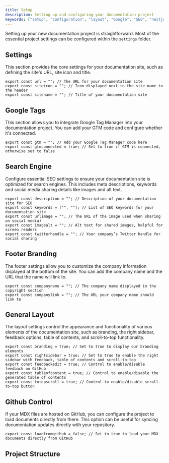 ```yaml
---
title: Setup
description: Setting up and configuring your documentation project
keywords: ["setup", "configuration", "layout", "Google", "SEO", "nextjs", "documents"]
---
```


Setting up your new documentation project is straightforward. Most of the essential project settings can be configured within the `settings` folder.

## Settings

This section provides the core settings for your documentation site, such as defining the site's URL, site icon and title.

```tsx showLineNumbers
export const url = ""; // The URL for your documentation site
export const siteicon = ""; // Icon displayed next to the site name in the header
export const sitename = ""; // Title of your documentation site
```

## Google Tags

This section allows you to integrate Google Tag Manager into your documentation project. You can add your GTM code and configure whether it's connected.

```tsx showLineNumbers
export const gtm = ""; // Add your Google Tag Manager code here
export const gtmconnected = true; // Set to true if GTM is connected, otherwise set to false
```

## Search Engine

Configure essential SEO settings to ensure your documentation site is optimized for search engines. This includes meta descriptions, keywords and social media sharing details like images and alt text.

```tsx showLineNumbers
export const description = ""; // Description of your documentation site for SEO
export const keywords = ["", ""]; // List of SEO keywords for your documentation site
export const urlimage = ""; // The URL of the image used when sharing on social media)
export const imagealt = ""; // Alt text for shared images, helpful for screen readers
export const twitterhandle = ""; // Your company’s Twitter handle for social sharing
```

## Footer Branding

The footer settings allow you to customize the company information displayed at the bottom of the site. You can add the company name and the URL that the name will link to.

```tsx showLineNumbers
export const companyname = ""; // The company name displayed in the copyright section
export const companylink = ""; // The URL your company name should link to
```

## General Layout

The layout settings control the appearance and functionality of various elements of the documentation site, such as branding, the right sidebar, feedback options, table of contents, and scroll-to-top functionality.

```tsx showLineNumbers
export const branding = true; // Set to true to display our branding elements
export const rightsidebar = true; // Set to true to enable the right sidebar with feedback, table of contents and scroll-to-top
export const feedbackedit = true; // Control to enable/disable feedback on GitHub
export const tableofcontent = true; // Control to enable/disable the generated table of contents
export const totopscroll = true; // Control to enable/disable scroll-to-top button
```

## Github Control

If your MDX files are hosted on GitHub, you can configure the project to load documents directly from there. This option can be useful for syncing documentation updates directly with your repository.

```tsx showLineNumbers
export const loadfromgithub = false; // Set to true to load your MDX documents directly from GitHub
```

## Project Structure
<CardGrid>
  <Card
    title="Navigation"
    href="/docs/navigation"
    icon="alignJustify"
    variant="small"
    description="Creating your navigation"
  />
</CardGrid>
